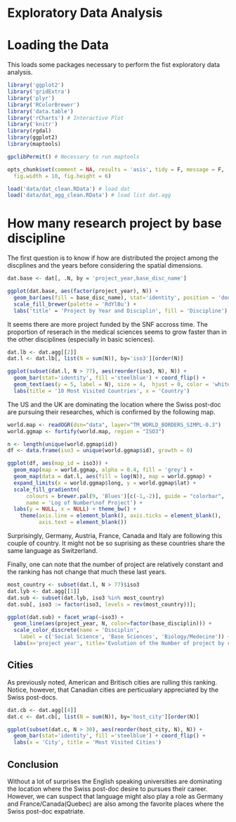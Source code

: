 Exploratory Data Analysis
========================================================

# Loading the Data

This loads some packages necessary to perform the fist exploratory data analysis.

```r
library('ggplot2')
library('gridExtra')
library('plyr')
library('RColorBrewer')
library('data.table')
library('rCharts') # Interactive Plot
library('knitr')
library(rgdal)
library(ggplot2)
library(maptools)

gpclibPermit() # Necessary to run maptools 

opts_chunk$set(comment = NA, results = 'asis', tidy = F, message = F,
  fig.width = 10, fig.height = 6)

load('data/dat_clean.RData') # load dat
load('data/dat_agg_clean.RData') # load list dat.agg
```

# How many research project by base discipline

The first question is to know if how are distributed the project among the discplines and the years before considering the spatial dimensions.

```r
dat.base <- dat[, .N, by = 'project_year,base_disc_name']

ggplot(dat.base, aes(factor(project_year), N)) +
  geom_bar(aes(fill = base_disc_name), stat='identity', position = 'dodge') +
  scale_fill_brewer(palette = 'RdYlBu') +
  labs('title' = 'Project by Year and Disciplin', fill = 'Discipline') 
```

It seems there are more project funded by the SNF accross time. The proportion of reserach in the medical sciences seems to grow faster than in the other disciplines (especially in basic sciences).

```r
dat.lb <- dat.agg[[2]]
dat.l <- dat.lb[, list(N = sum(N)), by='iso3'][order(N)]

ggplot(subset(dat.l, N > 77), aes(reorder(iso3, N), N)) +
  geom_bar(stat='identity', fill ='steelblue') + coord_flip() +
  geom_text(aes(y = 5, label = N), size = 4,  hjust = 0, color = 'white') +
  labs(title = '10 Most Visited Countries', x = 'Country')
```

The US and the UK are dominating the location where the Swiss post-doc are pursuing their researches, which is confirmed by the following map. 

```r
world.map <- readOGR(dsn="data", layer="TM_WORLD_BORDERS_SIMPL-0.3")
world.ggmap <- fortify(world.map, region = "ISO3")

n <- length(unique(world.ggmap$id))
df <- data.frame(iso3 = unique(world.ggmap$id), growth = 0)

ggplot(df, aes(map_id = iso3)) +
  geom_map(map = world.ggmap, alpha = 0.4, fill = 'grey') +
  geom_map(data = dat.l, aes(fill = log(N)), map = world.ggmap) +
  expand_limits(x = world.ggmap$long, y = world.ggmap$lat) +
  scale_fill_gradientn(
      colours = brewer.pal(9, 'Blues')[c(-1,-2)], guide = "colorbar",
      name = 'Log of Number\nof Project') +
  labs(y = NULL, x = NULL) + theme_bw() +
    theme(axis.line = element_blank(), axis.ticks = element_blank(),
          axis.text = element_blank())
```

Surprisingly, Germany, Austria, France, Canada and Italy are following this couple of country. It might not be so suprising as these countries share the same language as Switzerland.

Finally, one can note that the number of project are relatively constant and the ranking has not change that much these last years.

```r
most_country <- subset(dat.l, N > 77)$iso3
dat.lyb <- dat.agg[[1]]
dat.sub <- subset(dat.lyb, iso3 %in% most_country)
dat.sub[, iso3 := factor(iso3, levels = rev(most_country))];

ggplot(dat.sub) + facet_wrap(~iso3) +
  geom_line(aes(project_year, N, color=factor(base_disciplin))) +
  scale_color_discrete(name = 'Disciplin',
    label = c('Social Science', 'Base Sciences', 'Biology/Medecine')) +
  labs(x='project year', title='Evolution of the Number of project by country')
```

## Cities

As previously noted, American and Britisch cities are rulling this ranking. Notice, however, that Canadian cities are perticualary appreciated by the Swiss post-docs.
```r
dat.cb <- dat.agg[[4]]
dat.c <- dat.cb[, list(N = sum(N)), by='host_city'][order(N)]

ggplot(subset(dat.c, N > 30), aes(reorder(host_city, N), N)) +
  geom_bar(stat='identity', fill ='steelblue') + coord_flip() +
  labs(x = 'City', title = 'Most Visited Cities') 
```

## Conclusion

Without a lot of surprises the English speaking universities are dominating the location where the Swiss post-doc desire to pursues their career. However, we can suspect that language might also play a role as Germany and France/Canada(Quebec) are also among the favorite places where the Swiss post-doc expatriate.
